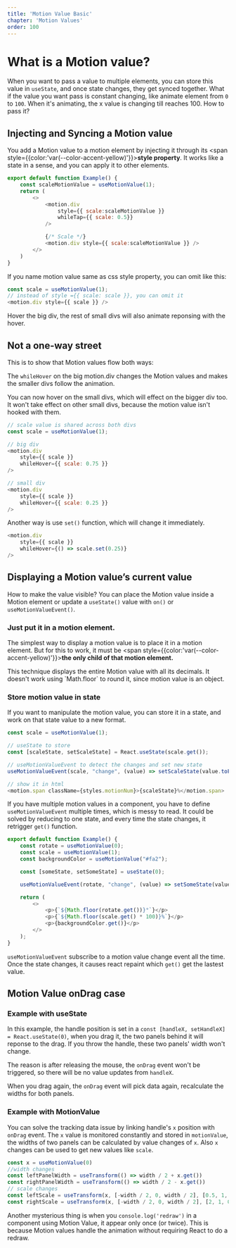 ```yaml
---
title: 'Motion Value Basic'
chapter: 'Motion Values'
order: 100
---
```


# What is a Motion value?

When you want to pass a value to multiple elements, you can store this value in `useState`, and once state changes, they get synced together. What if the value you want pass is constant changing, like animate element from `0` to `100`. When it's animating, the x value is changing till reaches 100. How to pass it?


## Injecting and Syncing a Motion value

You add a Motion value to a motion element by injecting it through its <span style={{color:'var(--color-accent-yellow)'}}>**style property**</span>. It works like a state in a sense, and you can apply it to other elements.


```js
export default function Example() {
    const scaleMotionValue = useMotionValue(1);
    return (
        <>
            <motion.div
                style={{ scale:scaleMotionValue }}
                whileTap={{ scale: 0.5}}
            />

            {/* Scale */}
            <motion.div style={{ scale:scaleMotionValue }} />
        </>
    )
}
```

If you name motion value same as css style property, you can omit like this:

```js
const scale = useMotionValue(1);
// instead of style ={{ scale: scale }}, you can omit it
<motion.div style={{ scale }} />
``` 

Hover the big div, the rest of small divs will also animate reponsing with the hover.

<InjectMotionValue />

## Not a one-way street

This is to show that Motion values flow both ways:

The `whileHover` on the big motion.div changes the Motion values and makes the smaller divs follow the animation.

You can now hover on the small divs, which will effect on the bigger div too. It won't take effect on other small divs, because the motion value isn't hooked with them.

<SetMotionValue />

```js
// scale value is shared across both divs
const scale = useMotionValue(1);

// big div
<motion.div
    style={{ scale }}
    whileHover={{ scale: 0.75 }}
/>

// small div
<motion.div
	style={{ scale }}
	whileHover={{ scale: 0.25 }}
/>

```

Another way is use `set()` function, which will change it immediately.
```js
<motion.div
	style={{ scale }}
	whileHover={() => scale.set(0.25)}
/>
```

## Displaying a Motion value’s current value
How to make the value visible? You can place the Motion value inside a Motion element or update a `useState()` value with `on()` or `useMotionValueEvent()`.

### Just put it in a motion element.
The simplest way to display a motion value is to place it in a motion element. But for this to work, it must be <span style={{color:'var(--color-accent-yellow)'}}>**the only child of that motion element.**</span>

<ShowMotionValue />
This technique displays the entire Motion value with all its decimals. It doesn't work using `Math.floor` to round it, since motion value is an object.

### Store motion value in state
If you want to manipulate the motion value, you can store it in a state, and work on that state value to a new format.

```js
const scale = useMotionValue(1);

// useState to store
const [scaleState, setScaleState] = React.useState(scale.get());

// useMotionValueEvent to detect the changes and set new state
useMotionValueEvent(scale, "change", (value) => setScaleState(value.toFixed(2) * 100));

// show it in html
<motion.span className={styles.motionNum}>{scaleState}%</motion.span>

```
<MotionValueInState />

If you have multiple motion values in a component, you have to define `useMotionValueEvent` multiple times, which is messy to read. It could be solved by reducing to one state, and every time the state changes, it retrigger `get()` function.

```js
export default function Example() {
    const rotate = useMotionValue(0);
    const scale = useMotionValue(1);
    const backgroundColor = useMotionValue("#fa2");

    const [someState, setSomeState] = useState(0);

    useMotionValueEvent(rotate, "change", (value) => setSomeState(value));

    return (
        <>
            <p>{`${Math.floor(rotate.get())}°`}</p>
            <p>{`${Math.floor(scale.get() * 100)}%`}</p>
            <p>{backgroundColor.get()}</p>
        </>
    );
}
```

`useMotionValueEvent` subscribe to a motion value change event all the time. Once the state changes, it causes react repaint which `get()` get the lastest value.

## Motion Value onDrag case

### Example with useState
In this example, the handle position is set in a `const [handleX, setHandleX] = React.useState(0)`, when you drag it, the two panels behind it will reponse to the drag. If you throw the handle, these two panels' width won't change. 

The reason is after releasing the mouse, the `onDrag` event won't be triggered, so there will be no value updates from `handleX`.

When you drag again, the `onDrag` event will pick data again, recalculate the widths for both panels. 

<UseStateSlider />

### Example with MotionValue

You can solve the tracking data issue by linking handle's `x` position with `onDrag` event. The `x` value is monitored constantly and stored in `motionValue`, the widths of two panels can be calculated by value changes of `x`. Also `x` changes can be used to get new values like `scale`.


<MotionValueSlider />

```js
const x = useMotionValue(0)
//width changes
const leftPanelWidth = useTransform(() => width / 2 + x.get())
const rightPanelWidth = useTransform(() => width / 2 - x.get())
// scale changes
const leftScale = useTransform(x, [-width / 2, 0, width / 2], [0.5, 1, 2])
const rightScale = useTransform(x, [-width / 2, 0, width / 2], [2, 1, 0.5])
```

Another mysterious thing is when you `console.log('redraw')` in a component using Motion Value, it appear only once (or twice). This is because Motion values handle the animation without requiring React to do a redraw.
